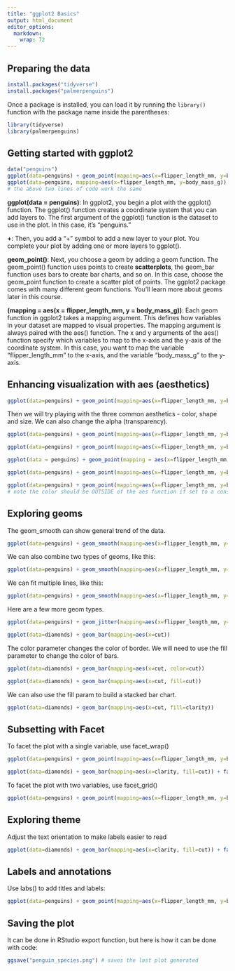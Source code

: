 ---
title: "ggplot2 Basics"
output: html_document
editor_options: 
  markdown: 
    wrap: 72
---

## Preparing the data

```{r install packages}
install.packages("tidyverse")
install.packages("palmerpenguins")
```

Once a package is installed, you can load it by running the `library()`
function with the package name inside the parentheses:

```{r load packages}
library(tidyverse)
library(palmerpenguins)
```

## Getting started with ggplot2

```{r}
data("penguins")
ggplot(data=penguins) + geom_point(mapping=aes(x=flipper_length_mm, y=body_mass_g))
ggplot(data=penguins, mapping=aes(x=flipper_length_mm, y=body_mass_g)) + geom_point()
# the above two lines of code work the same
```

**ggplot(data = penguins)**: In ggplot2, you begin a plot with the ggplot() function. The ggplot() function creates a coordinate system that you can add layers to. The first argument of the ggplot() function is the dataset to use in the plot. In this case, it’s “penguins.”

**+**: Then, you add a “+” symbol to add a new layer to your plot. You complete your plot by adding one or more layers to ggplot().

**geom_point()**: Next, you choose a geom by adding a geom function. The geom_point() function uses points to create **scatterplots**, the geom_bar function uses bars to create bar charts, and so on. In this case, choose the geom_point function to create a scatter plot of points. The ggplot2 package comes with many different geom functions. You’ll learn more about geoms later in this course.

**(mapping = aes(x = flipper_length_mm, y = body_mass_g))**: Each geom function in ggplot2 takes a mapping argument. This defines how variables in your dataset are mapped to visual properties. The mapping argument is always paired with the aes() function. The x and y arguments of the aes() function specify which variables to map to the x-axis and the y-axis of the coordinate system. In this case, you want to map the variable “flipper_length_mm” to the x-axis, and the variable “body_mass_g” to the y-axis. 

## Enhancing visualization with aes (aesthetics)

```{r}
ggplot(data=penguins) + geom_point(mapping=aes(x=flipper_length_mm, y=body_mass_g, color=species))
```

Then we will try playing with the three common aesthetics - color, shape and size. We can also change the alpha (transparency).

```{r}
ggplot(data=penguins) + geom_point(mapping=aes(x=flipper_length_mm, y=body_mass_g, shape=species))
```

```{r}
ggplot(data=penguins) + geom_point(mapping=aes(x=flipper_length_mm, y=body_mass_g, color=species, shape=species))
```

```{r}
ggplot(data = penguins) + geom_point(mapping = aes(x=flipper_length_mm, y=body_mass_g, color=species, shape=species, size=species))
```

```{r}
ggplot(data=penguins) + geom_point(mapping=aes(x=flipper_length_mm, y=body_mass_g, color=species, alpha=species))
```

```{r}
ggplot(data=penguins) + geom_point(mapping=aes(x=flipper_length_mm, y=body_mass_g),color="purple")
# note the color should be OUTSIDE of the aes function if set to a constant value
```

## Exploring geoms

The geom_smooth can show general trend of the data.
```{r}
ggplot(data=penguins) + geom_smooth(mapping=aes(x=flipper_length_mm, y=body_mass_g))
```

We can also combine two types of geoms, like this:
```{r}
ggplot(data=penguins) + geom_smooth(mapping=aes(x=flipper_length_mm, y=body_mass_g)) + geom_point(mapping=aes(x=flipper_length_mm, y=body_mass_g, color=species))
```

We can fit multiple lines, like this:
```{r}
ggplot(data=penguins) + geom_smooth(mapping=aes(x=flipper_length_mm, y=body_mass_g, linetype=species))
```

Here are a few more geom types.

```{r}
ggplot(data=penguins) + geom_jitter(mapping=aes(x=flipper_length_mm, y=body_mass_g))
```

```{r}
ggplot(data=diamonds) + geom_bar(mapping=aes(x=cut))
```

The color parameter changes the color of border. We will need to use the fill parameter to change the color of bars.
```{r}
ggplot(data=diamonds) + geom_bar(mapping=aes(x=cut, color=cut))
```

```{r}
ggplot(data=diamonds) + geom_bar(mapping=aes(x=cut, fill=cut))
```

We can also use the fill param to build a stacked bar chart.
```{r}
ggplot(data=diamonds) + geom_bar(mapping=aes(x=cut, fill=clarity))
```

## Subsetting with Facet

To facet the plot with a single variable, use facet_wrap()
```{r}
ggplot(data=penguins) + geom_point(mapping=aes(x=flipper_length_mm, y=body_mass_g, color=species)) + facet_wrap(~species)
```

```{r}
ggplot(data=diamonds) + geom_bar(mapping=aes(x=clarity, fill=cut)) + facet_wrap(~cut)
```

To facet the plot with two variables, use facet_grid()
```{r}
ggplot(data=penguins) + geom_point(mapping=aes(x=flipper_length_mm, y=body_mass_g, color=species)) + facet_grid(sex~species)
```

## Exploring theme

Adjust the text orientation to make labels easier to read
```{r}
ggplot(data=diamonds) + geom_bar(mapping=aes(x=clarity, fill=cut)) + facet_wrap(~cut) + theme(axis.text.x = element_text(angle = 90))
```

## Labels and annotations

Use labs() to add titles and labels:
```{r}
ggplot(data=penguins) + geom_point(mapping=aes(x=flipper_length_mm, y=body_mass_g, color=species)) + labs(title="Palmer Penguins: Flipper Length vs. Body Mass", subtitle="Sample of Three Penguin Species", caption = "Data collected by Dr. Kristen Gorman") + annotate("text", x=220, y=3500, label="The Gentoos are the largest", color="purple", fontface="bold", size=4.5, angle=25)
```

## Saving the plot

It can be done in RStudio export function, but here is how it can be done with code:
```{r}
ggsave("penguin_species.png") # saves the last plot generated
```
